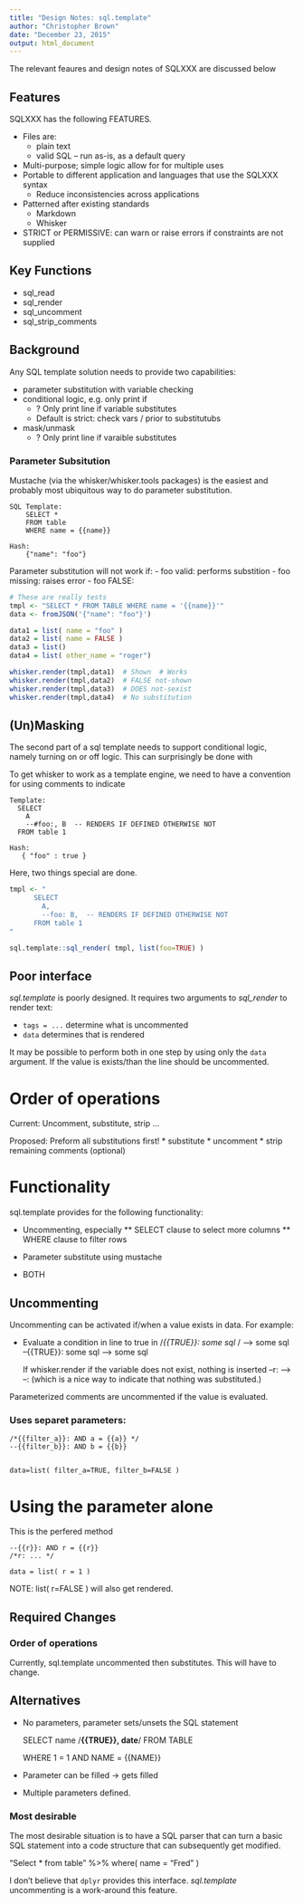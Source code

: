 ```yaml
---
title: "Design Notes: sql.template"
author: "Christopher Brown"
date: "December 23, 2015"
output: html_document
---
```


The relevant feaures and design notes of SQLXXX are discussed below

## Features

SQLXXX has the following FEATURES.

- Files are:
  - plain text
  - valid SQL -- run as-is, as a default query
- Multi-purpose; simple logic allow for for multiple uses
- Portable to different application and languages that use the SQLXXX syntax
  - Reduce inconsistencies across applications
- Patterned after existing standards
  - Markdown  
  - Whisker
- STRICT or PERMISSIVE: can warn or raise errors if constraints are not supplied

  
## Key Functions 

 - sql_read
 - sql_render
 - sql_uncomment
 - sql_strip_comments


## Background

Any SQL template solution needs to provide two capabilities:

- parameter substitution with variable checking
- conditional logic, e.g. only print if 
  - ? Only print line if variable substitutes
  - Default is strict: check vars / prior to substitutubs 
- mask/unmask
  - ? Only print line if varaible substitutes


### Parameter Subsitution

Mustache (via the whisker/whisker.tools packages) is the easiest and probably 
most ubiquitous way to do parameter substitution.

    SQL Template:
        SELECT * 
        FROM table 
        WHERE name = {{name}}
     
    Hash:
        {"name": "foo"}

Parameter substitution will not work if: 
- foo valid: performs substition
- foo missing: raises error
- foo FALSE: 

 

```r
# These are really tests 
tmpl <- "SELECT * FROM TABLE WHERE name = '{{name}}'"
data <- fromJSON('{"name": "foo"}')

data1 = list( name = "foo" )
data2 = list( name = FALSE )
data3 = list() 
data4 = list( other_name = "roger") 

whisker.render(tmpl,data1)  # Shown  # Works 
whisker.render(tmpl,data2)  # FALSE not-shown
whisker.render(tmpl,data3)  # DOES not-sexist
whisker.render(tmpl,data4)  # No substitution

```


## (Un)Masking  

The second part of a sql template needs to support conditional logic, namely 
turning on or off logic.  This can surprisingly be done with 

To get whisker to work as a template engine, we need to have a convention for using 
comments to indicate 

    Template:
      SELECT
        A  
        --#foo:, B  -- RENDERS IF DEFINED OTHERWISE NOT
      FROM table 1
     
    Hash:
       { "foo" : true }   

  

Here, two things special are done.
```r
tmpl <- "
      SELECT
        A,  
        --foo: B,  -- RENDERS IF DEFINED OTHERWISE NOT
      FROM table 1
"

sql.template::sql_render( tmpl, list(foo=TRUE) )

```

## Poor interface

*sql.template* is poorly designed. It requires two arguments to *sql_render* to render text:

* `tags = ...` determine what is uncommented 
* `data` determines that is rendered

It may be possible to perform both in one step by using only the `data` argument. If the value is exists/than the line should be uncommented.


# Order of operations

Current: Uncomment, substitute, strip ...

Proposed: Preform all substitutions first! 
* substitute 
* uncomment 
* strip remaining comments (optional)

# Functionality

sql.template provides for the following functionality:

* Uncommenting, especially 
** SELECT clause to select more columns 
** WHERE clause to filter rows

* Parameter substitute using mustache

* BOTH 


## Uncommenting 

Uncommenting can be activated if/when a value exists in data. For example:

  - Evaluate a condition in line to true in 
    /*{{TRUE}}: some sql */   --> some sql  
    --{{TRUE}}: some sql      --> some sql 
    
    If whisker.render if the variable does not exist, nothing is inserted 
    --r: --> --: (which is a nice way to indicate that nothing was substituted.)
    
Parameterized comments are uncommented if the value is evaluated.      

### Uses separet parameters:    

    /*{{filter_a}}: AND a = {{a}} */
    --{{filter_b}}: AND b = {{b}}
    
    
    data=list( filter_a=TRUE, filter_b=FALSE )
    

# Using the parameter alone 

This is the perfered method

    --{{r}}: AND r = {{r}}
    /*r: ... */ 
    
    data = list( r = 1 )
    
NOTE: list( r=FALSE ) will also get rendered.


## Required Changes

### Order of operations

Currently, sql.template uncommented then substitutes. This will have to change. 

    
   
    
## Alternatives

* No parameters, parameter sets/unsets the SQL statement

    SELECT 
        name
      /**{{TRUE}}, date**/
    FROM TABLE 
    
    WHERE 
      1 = 1 
      AND NAME = {{NAME}}

* Parameter can be filled -> gets filled 
* Multiple parameters defined.


### Most desirable

The most desirable situation is to have a SQL parser that can turn a basic SQL
statement into a code structure that can subsequently get modified. 

   "Select * from table" %>% where( name = "Fred" )
   
I don't believe that `dplyr` provides this interface. *sql.template* uncommenting is a work-around this feature.    
